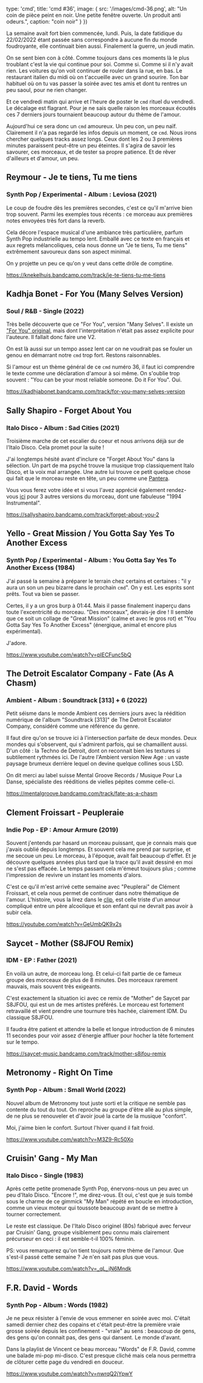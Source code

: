 

  type: 'cmd',
  title: 'cmd #36',
  image: {
    src: '/images/cmd-36.png',
    alt: "Un coin de pièce peint en noir. Une petite fenêtre ouverte. Un produit anti odeurs.",
    caption: "coin noir"
  }
}) 


La semaine avait fort bien commencée, lundi. Puis, la date fatidique du
22/02/2022 étant passée sans correspondre à aucune fin du monde foudroyante,
elle continuait bien aussi. Finalement la guerre, un jeudi matin. 

On se sent bien con à côté. Comme toujours dans ces moments là le plus troublant
c'est la vie qui continue  pour soi. Comme si. Comme si il n'y avait rien. Les
voitures qu'on voit continuer de rouler dans la rue, en bas. Le restaurant
italien du midi où on t'accueille avec un grand sourire. Ton bar habituel où on
tu vas passer la soirée avec tes amis et dont tu rentres un peu saoul, pour ne
rien changer.

Et ce vendredi matin qui arrive et l'heure de poster le `cmd` rituel du
vendredi. Le décalage est flagrant. Pour je ne sais quelle raison les morceaux
écoutés ces 7 derniers jours tournaient beaucoup autour du thème de l'amour. 

Aujourd'hui ce sera donc un `cmd` amoureux. Un peu con, un peu naïf. Clairement
il n'a pas regardé les infos depuis un moment, ce `cmd`. Nous irons chercher
quelques tracks assez longs. Ceux dont les 2 ou 3 premières minutes paraissent
peut-être un peu éteintes. Il s'agira de savoir les savourer, ces morceaux, et
de tester sa propre patience. Et de rêver d'ailleurs et d'amour, un peu.



## Reymour - Je te tiens, Tu me tiens

### Synth Pop / Experimental - Album : Leviosa (2021)

Le coup de foudre dès les premières secondes, c'est ce qu'il m'arrive bien trop
souvent. Parmi les exemples tous récents : ce morceau aux premières notes
envoyées très fort dans la reverb. 

Cela décore l'espace musical d'une ambiance très particulière, parfum Synth Pop
industrielle au tempo lent. Emballé avec ce texte en français et aux regrets
mélancoliques, cela nous donne un "Je te tiens, Tu me tiens"  extrêmement
savoureux dans son aspect minimal. 

On y projette un peu ce qu'on y veut dans cette drôle de comptine.

https://knekelhuis.bandcamp.com/track/je-te-tiens-tu-me-tiens




## Kadhja Bonet - For You (Many Selves Version)

### Soul / R&B  - Single (2022)

Très belle découverte que ce "For You", version "Many Selves". Il existe un
["For You" original](https://kadhjabonet.bandcamp.com/album/for-you), mais dont
l'interprétation n'était pas assez explicite pour l'auteure. Il fallait donc
faire une V2.

On est là aussi sur un tempo assez lent car on ne voudrait pas se fouler un
genou en démarrant notre `cmd` trop fort. Restons raisonnables. 

Si l'amour est un thème général de ce `cmd` numéro 36, il faut ici comprendre le
texte comme une déclaration d'amour à soi même. On s'oublie trop souvent : "You
can be your most reliable someone. Do it For You". Oui.

https://kadhjabonet.bandcamp.com/track/for-you-many-selves-version


## Sally Shapiro - Forget About You

### Italo Disco - Album : Sad Cities (2021)

Troisième marche de cet escalier du coeur et nous arrivons déjà sur de l'Italo
Disco. Cela promet pour la suite !

J'ai longtemps hésité avant d'inclure ce "Forget About You" dans la sélection.
Un part de ma psyché trouve la musique trop classiquement Italo Disco, et la
voix mal arrangée. Une autre lui trouve ce petit quelque chose qui fait que le
morceau reste en tête, un peu comme une
[Pantera](https://cmd.wuips.com/post/2021-10-22-cmd-18).

Vous vous ferez votre idée et si vous l'avez apprécié également rendez-vous
[ici](https://sallyshapiro.bandcamp.com/album/forget-about-you-2) pour 3 autres
versions du morceau, dont une fabuleuse "1994 Instrumental".

https://sallyshapiro.bandcamp.com/track/forget-about-you-2



## Yello - Great Mission / You Gotta Say Yes To Another Excess

### Synth Pop / Experimental - Album : You Gotta Say Yes To Another Excess (1984)

J'ai passé la semaine à préparer le terrain chez certains et certaines : "il y
aura un son un peu bizarre dans le prochain `cmd`". On y est. Les esprits sont
prêts. Tout va bien se passer.

Certes, il y a un gros burp à 01:44. Mais il passe finalement inaperçu dans
toute l'excentricité du morceau. "Des morceaux", devrais-je dire ! Il semble que
ce soit un collage de "Great Mission" (calme et avec le gros rot) et "You Gotta
Say Yes To Another Excess" (énergique, animal et encore plus expérimental). 

J'adore.

https://www.youtube.com/watch?v=plECFunc5bQ




## The Detroit Escalator Company - Fate (As A Chasm)

### Ambient - Album : Soundtrack [313] + 6 (2022)

Petit séisme dans le monde Ambient ces derniers jours avec la réédition
numérique de l'album "Soundtrack [313]" de The Detroit Escalator Company,
considéré comme une référence du genre.

Il faut dire qu'on se trouve ici à l'intersection parfaite de deux mondes. Deux
mondes qui s'observent, qui s'admirent parfois, qui se chamaillent aussi. D'un
côté : la Techno de Detroit, dont on reconnait bien les textures si subtilement
rythmées ici. De l'autre l'Ambient version New Age : un vaste paysage brumeux
derrière lequel on devine quelque collines sous LSD.

On dit merci au label suisse Mental Groove Records / Musique Pour La Danse,
spécialiste des rééditions de vielles pépites comme celle-ci.

https://mentalgroove.bandcamp.com/track/fate-as-a-chasm



## Clement Froissart - Peupleraie

### Indie Pop - EP : Amour Armure (2019)

Souvent j'entends par hasard un morceau puissant, que je connais mais que
j'avais oublié depuis longtemps. Et souvent cela me prend par surprise, et me
secoue un peu. Le morceau, à l'époque, avait fait beaucoup d'effet. Et je
découvre quelques années plus tard que la trace qu'il avait dessiné en moi ne
s'est pas effacée. Le temps passant cela m'émeut toujours plus ; comme
l'impression de revivre un instant les moments d'alors.

C'est ce qu'il m'est arrivé cette semaine avec "Peuplerai" de Clément Froissart,
et cela nous permet de continuer dans notre thématique de l'amour. L'histoire,
vous la lirez dans le [clip](https://www.youtube.com/watch?v=Rcc39ofhbW4), est
celle triste d'un amour compliqué entre un père alcoolique et son enfant qui ne
devrait pas avoir à subir cela.

https://youtube.com/watch?v=GeUmbQK9x2s



## Saycet - Mother (S8JFOU Remix) 

### IDM - EP : Father (2021) 

En voilà un autre, de morceau long. Et celui-ci fait partie de ce fameux groupe
des morceaux de plus de 8 minutes. Des morceaux rarement mauvais, mais souvent
très exigeants. 

C'est exactement la situation ici avec ce remix de "Mother" de Saycet par
S8JFOU, qui est un de mes artistes préférés. Le morceau est fortement
retravaillé et vient prendre une tournure très hachée, clairement IDM. Du
classique S8JFOU. 

Il faudra être patient et attendre la belle et longue introduction de 6 minutes
11 secondes pour voir assez d'énergie affluer pour hocher la tête fortement sur
le tempo.

https://saycet-music.bandcamp.com/track/mother-s8jfou-remix



## Metronomy - Right On Time

### Synth Pop - Album : Small World (2022)

Nouvel album de Metronomy tout juste sorti et la critique ne semble pas contente
du tout du tout. On reproche au groupe d'être allé au plus simple, de ne plus se
renouveler et d'avoir joué la carte de la musique "confort". 

Moi, j'aime bien le confort. Surtout l'hiver quand il fait froid.

https://www.youtube.com/watch?v=M3Z9-Rc50Xo



## Cruisin' Gang - My Man

### Italo Disco - Single (1983)

Après cette petite promenade Synth Pop, énervons-nous un peu avec un peu d'Italo
Disco. "Encore !", me direz-vous. Et oui, c'est que je suis tombé sous le charme
de ce gimmick "My Man" répété en boucle en introduction, comme un vieux moteur
qui toussote beaucoup avant de se mettre à tourner correctement.

Le reste est classique. De l'Italo Disco originel (80s) fabriqué avec ferveur
par Cruisin' Gang, groupe visiblement peu connu mais clairement précurseur en
ceci : il est semble-t-il 100% féminin.

PS: vous remarquerez qu'on tient toujours notre thème de l'amour. Que s'est-il
passé cette semaine ? Je n'en sait pas plus que vous.

https://www.youtube.com/watch?v=_qL_jN6Mndk



## F.R. David - Words 

### Synth Pop - Album : Words (1982)

Je ne peux résister à l'envie de vous emmener en soirée avec moi. C'était samedi
dernier chez des copains et c'était peut-être la première vraie grosse soirée
depuis les confinement - "vraie" au sens : beaucoup de gens, des gens qu'on
connait pas, des gens qui dansent. Le monde d'avant.

Dans la playlist de Vincent ce beau morceau "Words" de F.R. David, comme une
balade mi-pop mi-disco. C'est presque cliché mais cela nous permettra de
clôturer cette page du vendredi en douceur.

https://www.youtube.com/watch?v=nwrqQ2jYpwY

